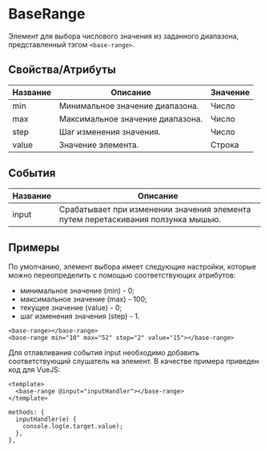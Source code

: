 # BaseRange

Элемент для выбора числового значения из заданного диапазона, представленный тэгом `<base-range>`.

## Свойства/Атрибуты

| Название | Описание                         | Значение |
|----------|----------------------------------|----------|
| min      | Минимальное значение диапазона.  | Число    |
| max      | Максимальное значение диапазона. | Число    |
| step     | Шаг изменения значения.          | Число    |
| value    | Значение элемента.               | Строка   |

## События

| Название | Описание                                                                         |
|----------|----------------------------------------------------------------------------------|
| input    | Срабатывает при изменении значения элемента путем перетаскивания ползунка мышью. |

## Примеры

По умолчанию, элемент выбора имеет следующие настройки, которые можно переопределить с помощью соответствующих атрибутов:

* минимальное значение (min) - 0;
* максимальное значение (max) - 100;
* текущее значение (value) - 0;
* шаг изменения значения (step) - 1.

<base-range></base-range>
<base-range min="10" max="52" step="2" value="15"></base-range>

```
<base-range></base-range>
<base-range min="10" max="52" step="2" value="15"></base-range>
```

Для отлавливания события input необходимо добавить соответствующий слушатель на элемент. В качестве примера приведен код для VueJS:

```
<template>
  <base-range @input="inputHandler"></base-range>
</template>
```
```
methods: {
  inputHandler(e) {
    console.log(e.target.value);
  },
},
```